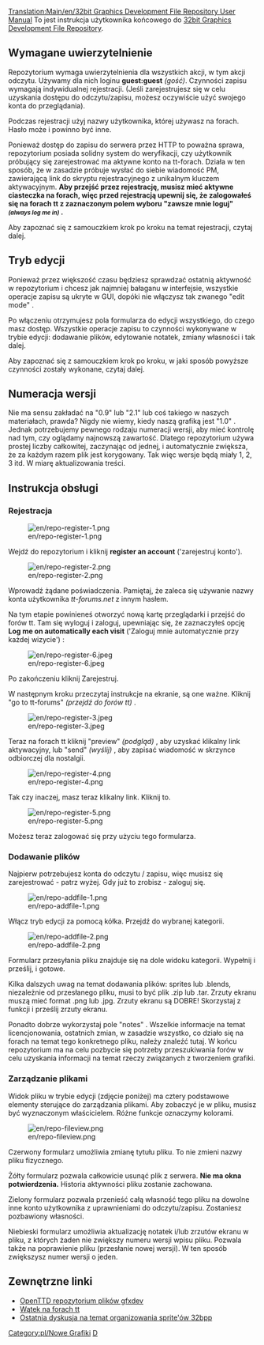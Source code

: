 [[Translation:Main/en/32bit Graphics Development File Repository User Manual]]
{{en/-}}
To jest instrukcja użytkownika końcowego do [[Main/pl/Repozytorium Rozowju Plików Grafik 32bpp|32bit Graphics Development File Repository]].

==Wymagane uwierzytelnienie==

Repozytorium wymaga uwierzytelnienia dla wszystkich akcji, w tym akcji odczytu. Używamy dla nich loginu '''guest:guest''' ''(gość)''. Czynności zapisu wymagają indywidualnej rejestracji. (Jeśli zarejestrujesz się w celu uzyskania dostępu do odczytu/zapisu, możesz oczywiście użyć swojego konta do przeglądania).

Podczas rejestracji użyj nazwy użytkownika, której używasz na forach. Hasło może i powinno być inne.

Ponieważ dostęp do zapisu do serwera przez HTTP to poważna sprawa, repozytorium posiada solidny system do weryfikacji, czy użytkownik próbujący się zarejestrować ma aktywne konto na tt-forach. Działa w ten sposób, że w zasadzie próbuje wysłać do siebie wiadomość PM, zawierającą link do skryptu rejestracyjnego z unikalnym kluczem aktywacyjnym. '''Aby przejść przez rejestrację, musisz mieć aktywne ciasteczka na forach, więc przed rejestracją upewnij się, że zalogowałeś się na forach tt z zaznaczonym polem wyboru "zawsze mnie loguj" <small>''(always log me in)''</small> . '''

Aby zapoznać się z samouczkiem krok po kroku na temat rejestracji, czytaj dalej.

==Tryb edycji==

Ponieważ przez większość czasu będziesz sprawdzać ostatnią aktywność w repozytorium i chcesz jak najmniej bałaganu w interfejsie, wszystkie operacje zapisu są ukryte w GUI, dopóki nie włączysz tak zwanego "edit mode" .

Po włączeniu otrzymujesz pola formularza do edycji wszystkiego, do czego masz dostęp. Wszystkie operacje zapisu to czynności wykonywane w trybie edycji: dodawanie plików, edytowanie notatek, zmiany własności i tak dalej.

Aby zapoznać się z samouczkiem krok po kroku, w jaki sposób powyższe czynności zostały wykonane, czytaj dalej.

==Numeracja wersji==

Nie ma sensu zakładać na "0.9" lub "2.1" lub coś takiego w naszych materiałach, prawda? Nigdy nie wiemy, kiedy naszą grafiką jest "1.0" . Jednak potrzebujemy pewnego rodzaju numeracji wersji, aby mieć kontrolę nad tym, czy oglądamy najnowszą zawartość. Dlatego repozytorium używa prostej liczby całkowitej, zaczynając od jednej, i automatycznie zwiększa, że ​​za każdym razem plik jest korygowany. Tak więc wersje będą miały 1, 2, 3 itd. W miarę aktualizowania treści.

==Instrukcja obsługi==

<!--{{outdated}}-->{{nieaktualizowane/Pl}}

===Rejestracja===

[[File:en/repo-register-1.png]]

Wejdź do repozytorium i kliknij '''register an account''' ('zarejestruj konto').

[[File:en/repo-register-2.png]]

Wprowadź żądane poświadczenia. Pamiętaj, że zaleca się używanie nazwy konta użytkownika ''tt-forums.net'' z innym hasłem.

Na tym etapie powinieneś otworzyć nową kartę przeglądarki i przejść do forów tt. Tam się wyloguj i zaloguj, upewniając się, że zaznaczyłeś opcję '''Log me on automatically each visit''' ('Zaloguj mnie automatycznie przy każdej wizycie') :

[[File:en/repo-register-6.jpeg]]

Po zakończeniu kliknij Zarejestruj.

W następnym kroku przeczytaj instrukcje na ekranie, są one ważne. Kliknij "go to tt-forums" ''(przejdź do forów tt)'' .

[[File:en/repo-register-3.jpeg]]

Teraz na forach tt kliknij  "preview" ''(podgląd)'' , aby uzyskać klikalny link aktywacyjny, lub "send" ''(wyślij)'' , aby zapisać wiadomość w skrzynce odbiorczej dla nostalgii.

[[File:en/repo-register-4.png]]

Tak czy inaczej, masz teraz klikalny link. Kliknij to.

[[File:en/repo-register-5.png]]

Możesz teraz zalogować się przy użyciu tego formularza.

===Dodawanie plików===

Najpierw potrzebujesz konta do odczytu / zapisu, więc musisz się zarejestrować - patrz wyżej. Gdy już to zrobisz - zaloguj się.

[[File:en/repo-addfile-1.png]]

Włącz tryb edycji za pomocą kółka. Przejdź do wybranej kategorii.

[[File:en/repo-addfile-2.png]]

Formularz przesyłania pliku znajduje się na dole widoku kategorii. Wypełnij i prześlij, i gotowe.

Kilka dalszych uwag na temat dodawania plików: sprites lub .blends, niezależnie od przesłanego pliku, musi to być plik .zip lub .tar. Zrzuty ekranu muszą mieć format .png lub .jpg. Zrzuty ekranu są DOBRE! Skorzystaj z funkcji i prześlij zrzuty ekranu.

Ponadto dobrze wykorzystaj pole "notes" . Wszelkie informacje na temat licencjonowania, ostatnich zmian, w zasadzie wszystko, co działo się na forach na temat tego konkretnego pliku, należy znaleźć tutaj. W końcu repozytorium ma na celu pozbycie się potrzeby przeszukiwania forów w celu uzyskania informacji na temat rzeczy związanych z tworzeniem grafiki.

===Zarządzanie plikami===

Widok pliku w trybie edycji (zdjęcie poniżej) ma cztery podstawowe elementy sterujące do zarządzania plikami. Aby zobaczyć je w pliku, musisz być wyznaczonym właścicielem. Różne funkcje oznaczymy kolorami.

[[File:en/repo-fileview.png]]

Czerwony formularz umożliwia zmianę tytułu pliku. To nie zmieni nazwy pliku fizycznego.

Żółty formularz pozwala całkowicie usunąć plik z serwera. '''Nie ma okna potwierdzenia.''' Historia aktywności pliku zostanie zachowana.

Zielony formularz pozwala przenieść całą własność tego pliku na dowolne inne konto użytkownika z uprawnieniami do odczytu/zapisu. Zostaniesz pozbawiony własności.

Niebieski formularz umożliwia aktualizację notatek i/lub zrzutów ekranu w pliku, z których żaden nie zwiększy numeru wersji wpisu pliku. Pozwala także na poprawienie pliku (przesłanie nowej wersji). W ten sposób zwiększysz numer wersji o jeden.

==Zewnętrzne linki==

* [http://jupix.info/openttd/gfxdev-repo OpenTTD repozytorium plików gfxdev]
* [http://www.tt-forums.net/viewtopic.php?f=36&t=42293 Wątek na forach tt]
* [http://www.tt-forums.net/viewtopic.php?f=36&t=33496&start=60 Ostatnia dyskusja na temat organizowania sprite'ów 32bpp]


<!--{{en/Navbox Graphics Development}}-->{{pl/Navbox Programowanie grafik}}

<!--[[Category:en/New Graphics]][[Category:en/32bpp Graphics Developer resources|D]]-->[[Category:pl/Nowe Grafiki]][[Category:pl/zasoby Twórców Grafik 32bpp|D]]